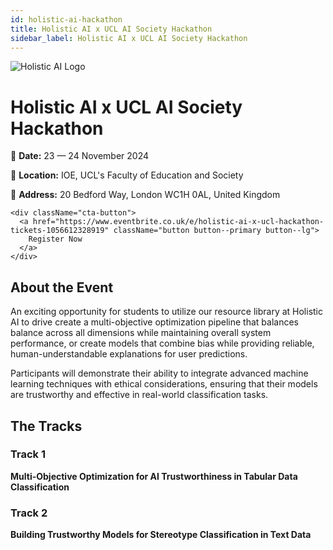 ```yaml
---
id: holistic-ai-hackathon
title: Holistic AI x UCL AI Society Hackathon
sidebar_label: Holistic AI x UCL AI Society Hackathon
---
```


<div className="hackathon-hero">
  <div className="hackathon-logos">
    <img src="/img/hackathon-announcement.png" alt="Holistic AI Logo" className="hackathon-logo" />
  </div>

  <div className="hackathon-details">
    <h1>Holistic AI x UCL AI Society Hackathon</h1>
    <div className="event-metadata">
      <p>📅 <strong>Date:</strong> 23 — 24 November 2024</p>
      <p>📍 <strong>Location:</strong> IOE, UCL's Faculty of Education and Society</p>
      <p>🏢 <strong>Address:</strong> 20 Bedford Way, London WC1H 0AL, United Kingdom</p>
    </div>
    
    <div className="cta-button">
      <a href="https://www.eventbrite.co.uk/e/holistic-ai-x-ucl-hackathon-tickets-1056612328919" className="button button--primary button--lg">
        Register Now
      </a>
    </div>
  </div>
</div>

## About the Event

An exciting opportunity for students to utilize our resource library at Holistic AI to drive create a multi-objective optimization pipeline that balances balance across all dimensions while maintaining overall system performance, or create models that combine bias while providing reliable, human-understandable explanations for user predictions.

Participants will demonstrate their ability to integrate advanced machine learning techniques with ethical considerations, ensuring that their models are trustworthy and effective in real-world classification tasks.

## The Tracks

<div className="tracks-container">
  <div className="track-card">
    <h3>Track 1</h3>
    <p><strong>Multi-Objective Optimization for AI Trustworthiness in Tabular Data Classification</strong></p>
  </div>

  <div className="track-card">
    <h3>Track 2</h3>
    <p><strong>Building Trustworthy Models for Stereotype Classification in Text Data</strong></p>
  </div>
</div>